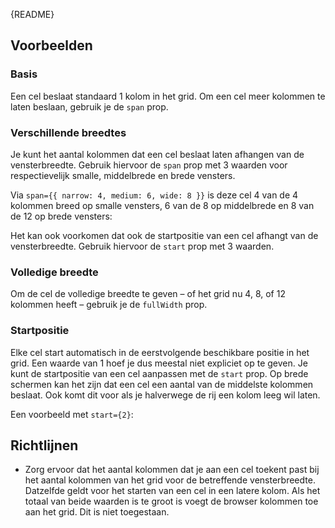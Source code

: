 
<Meta of={GridCellStories} />

<Markdown>{README}</Markdown>

## Voorbeelden

### Basis

Een cel beslaat standaard 1 kolom in het grid.
Om een cel meer kolommen te laten beslaan, gebruik je de `span` prop.

<Primary />

<Controls />

### Verschillende breedtes

Je kunt het aantal kolommen dat een cel beslaat laten afhangen van de vensterbreedte.
Gebruik hiervoor de `span` prop met 3 waarden voor respectievelijk smalle, middelbrede en brede vensters.

Via `span={{ narrow: 4, medium: 6, wide: 8 }}` is deze cel 4 van de 4 kolommen breed op smalle vensters, 6 van de 8 op middelbrede en 8 van de 12 op brede vensters:

<Canvas of={GridCellStories.MultipleSizes} />

Het kan ook voorkomen dat ook de startpositie van een cel afhangt van de vensterbreedte.
Gebruik hiervoor de `start` prop met 3 waarden.

### Volledige breedte

Om de cel de volledige breedte te geven – of het grid nu 4, 8, of 12 kolommen heeft – gebruik je de `fullWidth` prop.

<Canvas of={GridCellStories.FullWidth} />

### Startpositie

Elke cel start automatisch in de eerstvolgende beschikbare positie in het grid.
Een waarde van 1 hoef je dus meestal niet expliciet op te geven.
Je kunt de startpositie van een cel aanpassen met de `start` prop.
Op brede schermen kan het zijn dat een cel een aantal van de middelste kolommen beslaat.
Ook komt dit voor als je halverwege de rij een kolom leeg wil laten.

Een voorbeeld met `start={2}`:

<Canvas of={GridCellStories.StartPosition} />

## Richtlijnen

- Zorg ervoor dat het aantal kolommen dat je aan een cel toekent past bij het aantal kolommen van het grid voor de betreffende vensterbreedte. Datzelfde geldt voor het starten van een cel in een latere kolom. Als het totaal van beide waarden is te groot is voegt de browser kolommen toe aan het grid. Dit is niet toegestaan.
